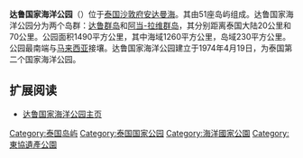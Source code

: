 {{Infobox Protected area 
| name = 达鲁国家海洋公园
| iucn_category = II
| photo = Koh Tarutao, Thailand, Ancient deposits on the beach.jpg
| photo_caption = Ko Tarutao
| location = [[泰国|泰国]][[沙敦府|沙敦府]]
| nearest_city = [[沙敦|沙敦]]
| lat_d = 6
| lat_m = 35
| lat_s = 43
| lat_NS = N
| long_d = 99
| long_m = 38
| long_s = 41
| long_EW = E
| area = 1490 km²
| established = 1974年4月19日
| visitation_num = 
| visitation_year = 
| governing_body = 
}}

'''达鲁国家海洋公园'''（{{lang-th| อุทยานแห่งชาติทางทะเลตะรุเตา}}）位于[[泰国|泰国]][[沙敦府|沙敦府]][[安达曼海|安达曼海]]。其由51座岛屿组成。达鲁国家海洋公园分为两个岛群：[[达鲁群岛|达鲁群岛]]{{small|（หมู่เกาะตะรุเตา）}}和[[阿当-拉维群岛|阿当-拉维群岛]]{{small|（หมู่เกาะอาดัง-ราวี）}}，其分别距离泰国大陆20公里和70公里。公园面积1490平方公里，其中海域1260平方公里，岛域230平方公里。公园最南端与[[马来西亚|马来西亚]]接壤。达鲁国家海洋公园建立于1974年4月19日，为泰国第二个国家海洋公园。

== 扩展阅读 ==
{{refbegin}}
*[https://web.archive.org/web/20060224074230/http://www.dnp.go.th/parkreserve/asp/style2/default.asp?npid=7&lg=2 达鲁国家海洋公园主页]
{{refend}}
{{東協遺產公園}}

[[Category:泰国岛屿|Category:泰国岛屿]]
[[Category:泰国国家公园|Category:泰国国家公园]]
[[Category:海洋國家公園|Category:海洋國家公園]]
[[Category:東協遺產公園|Category:東協遺產公園]]